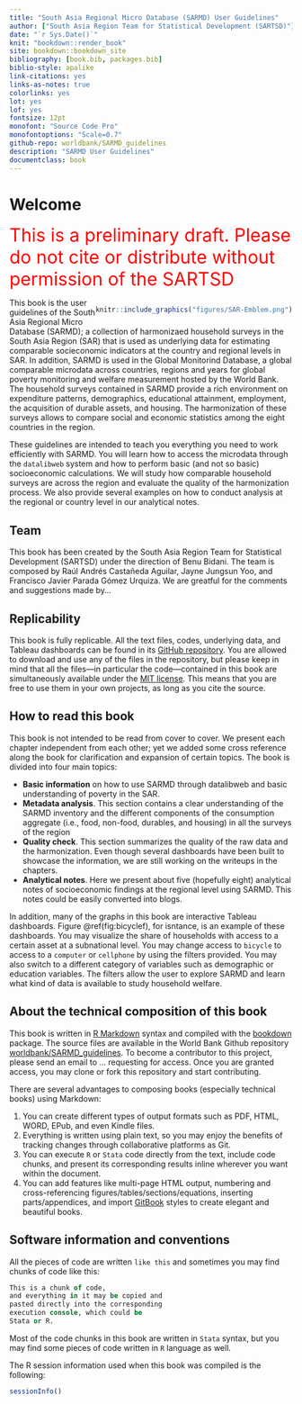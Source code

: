 ---
title: "South Asia Regional Micro Database (SARMD) User Guidelines" 
author: ["South Asia Region Team for Statistical Development (SARTSD)"]
date: "`r Sys.Date()`" 
knit: "bookdown::render_book"
site: bookdown::bookdown_site 
bibliography: [book.bib, packages.bib] 
biblio-style: apalike 
link-citations: yes
links-as-notes: true
colorlinks: yes
lot: yes
lof: yes
fontsize: 12pt
monofont: "Source Code Pro" 
monofontoptions: "Scale=0.7" 
github-repo: worldbank/SARMD_guidelines
description: "SARMD User Guidelines" 
documentclass: book 
---

# Welcome {#welcome .unnumbered}

<font color="red" size="6" >This is a preliminary draft. Please do not cite or distribute without permission of the SARTSD</font>

<div style= "float:right;position: relative;">
```{r echo=FALSE}
knitr::include_graphics("figures/SAR-Emblem.png")
```
</div>

This book is the user guidelines of the South Asia Regional Micro Database (SARMD); a collection of harmonizaed household surveys in the South Asia Region (SAR) that is used as underlying data for estimating comparable socieconomic indicators at the country and regional levels in SAR. In addition, SARMD is used in the Global Monitorind Database, a global comparable microdata across countries, regions and years for global poverty monitoring and welfare measurement hosted by the World Bank. The household surveys contained in SARMD provide a rich environment on expenditure patterns, demographics, educational attainment, employment, the acquisition of durable assets, and housing. The harmonization of these surveys allows to compare social and economic statistics among the eight countries in the region.

These guidelines are intended to teach you everything you need to work efficiently with SARMD. You will learn how to access the microdata through the `datalibweb` system and how to perform basic (and not so basic) socioeconomic calculations. We will study how comparable household surveys are across the region and evaluate the quality of the harmonization process. We also provide several examples on how to conduct analysis at the regional or country level in our analytical notes. 

## Team {-}

This book has been created by the South Asia Region Team for Statistical Development (SARTSD) under the direction of Benu Bidani. The team is composed by Raúl Andrés Castañeda Aguilar, Jayne Jungsun Yoo, and Francisco Javier Parada Gómez Urquiza. We are greatful for the comments and suggestions made by... 

## Replicability {-}

This book is fully replicable. All the text files, codes, underlying data, and Tableau dashboards can be found in its [GitHub repository](https://github.com/worldbank/SARMD_guidelines). You are allowed to download and use any of the files in the repository, but please keep in mind that all the files---in particular the code---contained in this book are simultaneously available under the [MIT license](https://opensource.org/licenses/MIT). This means that you are free to use them in your own projects, as long as you cite the source.

## How to read this book {#how-to-read .unnumbered}

This book is not intended to be read from cover to cover. We present each chapter independent from each other; yet we added some cross reference along the book for clarification and expansion of certain topics. The book is divided into four main topics:

*	**Basic information** on how to use SARMD through datalibweb and basic understanding of poverty in the SAR. 
*	**Metadata analysis**. This section contains a clear understanding of the SARMD inventory and the different components of the consumption aggregate (i.e., food, non-food, durables, and housing) in all the surveys of the region
*	**Quality check**. This section summarizes the quality of the raw data and the harmonization. Even though several dashboards have been built to showcase the information, we are still working on the writeups in the chapters. 
*	**Analytical notes**. Here we present about five (hopefully eight) analytical notes of socioeconomic findings at the regional level using SARMD. This notes could be easily converted into blogs. 

In addition, many of the graphs in this book are interactive Tableau dashboards. Figure \@ref(fig:bicyclef), for isntance, is an example of these dashboards. You may visualize the share of households with access to a certain asset at a subnational level. You may change access to `bicycle` to access to a `computer` or `cellphone` by using the filters provided. You may also switch to a different category of variables such as demographic or education variables. The filters allow the user to explore SARMD and learn what kind of data is available to study household welfare.

## About the technical composition of this book {-}

This book is written in [R Markdown](https://rmarkdown.rstudio.com/) syntax and compiled with the [bookdown](https://bookdown.org/yihui/bookdown/) package. The source files are available in the World Bank Github repository [worldbank/SARMD_guidelines](https://github.com/worldbank/SARMD_guidelines). To become a contributor to this project, please send an email to ... requesting for access. Once you are granted access, you may clone or fork this repository and start contributing. 

There are several advantages to composing books (especially technical books) using Markdown:

1. You can create different types of output formats such as PDF, HTML, WORD, EPub, and even Kindle files. 
2. Everything is written using plain text, so you may enjoy the benefits of tracking changes through collaborative platforms as Git. 
3. You can execute `R` or `Stata` code directly from the text, include code chunks, and present its corresponding results inline wherever you want within the document. 
4. You can add features like multi-page HTML output, numbering and cross-referencing figures/tables/sections/equations, inserting parts/appendices, and import [GitBook](https://www.gitbook.com) styles to create elegant and beautiful books.


## Software information and conventions {-}

All the pieces of code are written `like this` and sometimes you may find chunks of code like this:

```{stata, eval = FALSE}
This is a chunk of code,
and everything in it may be copied and
pasted directly into the corresponding
execution console, which could be 
Stata or R.
```

Most of the code chunks in this book are written in `Stata` syntax, but you may find some pieces of code written in `R` language as well.  

The R session information used when this book was compiled is the following:

```{r session}
sessionInfo()
```

